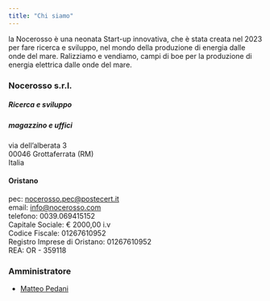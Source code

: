 ```yaml
---
title: "Chi siamo"
---
```


la Nocerosso è una neonata Start-up innovativa, che è stata creata nel 2023 per fare ricerca e sviluppo, nel mondo della produzione di energia dalle onde del mare. Ralizziamo e vendiamo, campi di boe per la produzione di energia elettrica dalle onde del mare.


### Nocerosso s.r.l.

##### Ricerca e sviluppo
##### magazzino e uffici 
via dell'alberata 3\
00046 Grottaferrata (RM)\
Italia

#### Oristano
pec: [nocerosso.pec\@postecert.it](mailto:nocerosso.pec@postecert.it)\
email: [info\@nocerosso.com](mailto:info@nocerosso.com)\
telefono: 0039.069415152\
Capitale Sociale: € 2000,00 i.v\
Codice Fiscale: 01267610952\
Registro Imprese di Oristano: 01267610952\
REA: OR - 359118

### Amministratore

-   [Matteo Pedani](/matteo_pedani)
